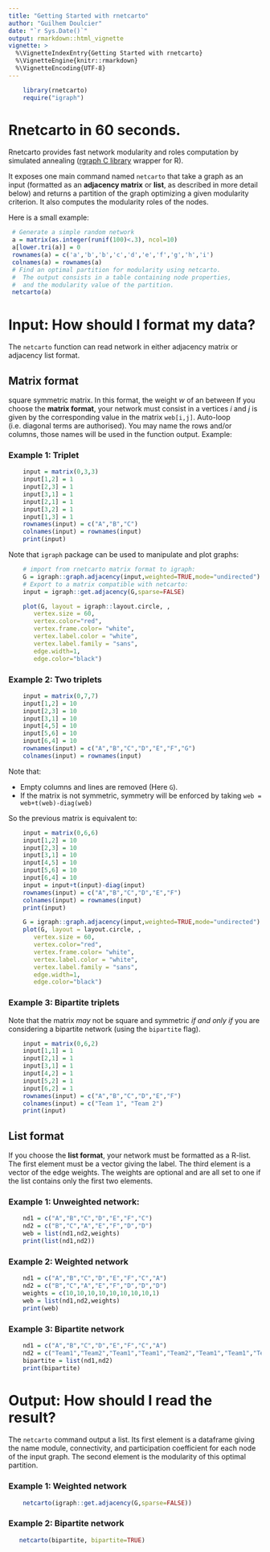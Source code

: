 ```yaml
---
title: "Getting Started with rnetcarto"
author: "Guilhem Doulcier"
date: "`r Sys.Date()`"
output: rmarkdown::html_vignette
vignette: >
  %\VignetteIndexEntry{Getting Started with rnetcarto}
  %\VignetteEngine{knitr::rmarkdown}
  %\VignetteEncoding{UTF-8}
---
```


``` r
	library(rnetcarto)
	require("igraph")
```

# Rnetcarto in 60 seconds.

Rnetcarto provides fast network modularity and roles computation by
simulated annealing
([rgraph C library](https://github.com/seeslab/rgraph) wrapper for
R). 

It exposes one main command named `netcarto` that take a graph as an
input (formatted as an **adjacency matrix** or **list**, as described
in more detail below) and returns a partition of the graph optimizing
a given modularity criterion. It also computes the modularity roles of
the nodes.

Here is a small example:

``` r
 # Generate a simple random network
 a = matrix(as.integer(runif(100)<.3), ncol=10) 
 a[lower.tri(a)] = 0
 rownames(a) = c('a','b','b','c','d','e','f','g','h','i')
 colnames(a) = rownames(a)
 # Find an optimal partition for modularity using netcarto.
 #  The output consists in a table containing node properties,
 #  and the modularity value of the partition.
 netcarto(a)
```

# Input: How should I format my data?

The `netcarto` function can read network in either adjacency matrix or
adjacency list format.

## Matrix format
square symmetric matrix. In this format, the weight $w$ of an between
If you choose the **matrix format**, your network must consist in a
vertices $i$ and $j$ is given by the corresponding value in the matrix
`web[i,j]`. Auto-loop (i.e. diagonal terms are authorised). You may name the rows and/or
columns, those names will be used in the function output.  Example:



### Example 1: Triplet
``` r
    input = matrix(0,3,3)
    input[1,2] = 1
    input[2,3] = 1
    input[3,1] = 1
	input[2,1] = 1
    input[3,2] = 1
    input[1,3] = 1
    rownames(input) = c("A","B","C")
    colnames(input) = rownames(input)
	print(input)
```

Note that `igraph` package can be used to manipulate and plot graphs:
``` r
    # import from rnetcarto matrix format to igraph:
    G = igraph::graph.adjacency(input,weighted=TRUE,mode="undirected")
    # Export to a matrix compatible with netcarto:
	input = igraph::get.adjacency(G,sparse=FALSE)
```

``` r
	plot(G, layout = igraph::layout.circle, ,
       vertex.size = 60,
       vertex.color="red",
       vertex.frame.color= "white",
       vertex.label.color = "white",
       vertex.label.family = "sans",
       edge.width=1,
       edge.color="black")
```

### Example 2: Two triplets
``` r
    input = matrix(0,7,7)
    input[1,2] = 10
    input[2,3] = 10
    input[3,1] = 10
    input[4,5] = 10
    input[5,6] = 10
    input[6,4] = 10
    rownames(input) = c("A","B","C","D","E","F","G")
    colnames(input) = rownames(input)
```

Note that:

- Empty columns and lines are removed (Here `G`).
- If the matrix is not symmetric, symmetry will be enforced by taking
  `web = web+t(web)-diag(web)`

So the previous matrix is equivalent to:

``` r
    input = matrix(0,6,6)
    input[1,2] = 10
    input[2,3] = 10
    input[3,1] = 10
    input[4,5] = 10
    input[5,6] = 10
    input[6,4] = 10
	input = input+t(input)-diag(input)
    rownames(input) = c("A","B","C","D","E","F")
    colnames(input) = rownames(input)
	print(input)
```


``` r
    G = igraph::graph.adjacency(input,weighted=TRUE,mode="undirected")
	plot(G, layout = layout.circle, ,
       vertex.size = 60,
       vertex.color="red",
       vertex.frame.color= "white",
       vertex.label.color = "white",
       vertex.label.family = "sans",
       edge.width=1,
       edge.color="black")
```

### Example 3: Bipartite triplets
Note that the matrix *may* not be square and symmetric *if and only
if* you are considering a bipartite network (using the `bipartite`
flag).


``` r
    input = matrix(0,6,2)
    input[1,1] = 1
    input[2,1] = 1
    input[3,1] = 1
    input[4,2] = 1
    input[5,2] = 1
    input[6,2] = 1
    rownames(input) = c("A","B","C","D","E","F")
    colnames(input) = c("Team 1", "Team 2")
	print(input)
```


## List format
If you choose the **list format**, your network must be formatted as a
R-list. The first element must be a vector giving the label. The third
element is a vector of the edge weights. The weights are optional and
are all set to one if the list contains only the first two
elements.

### Example 1: Unweighted network:

``` r
    nd1 = c("A","B","C","D","E","F","C")
    nd2 = c("B","C","A","E","F","D","D")
	web = list(nd1,nd2,weights)
    print(list(nd1,nd2))
```

### Example 2: Weighted network
``` r
    nd1 = c("A","B","C","D","E","F","C","A")
    nd2 = c("B","C","A","E","F","D","D","D")
	weights = c(10,10,10,10,10,10,10,10,1)
	web = list(nd1,nd2,weights)
    print(web)
```

### Example 3: Bipartite network

``` r
    nd1 = c("A","B","C","D","E","F","C","A")
    nd2 = c("Team1","Team2","Team1","Team1","Team2","Team1","Team1","Team2")
	bipartite = list(nd1,nd2)
    print(bipartite)
```
	
# Output: How should I read the result?

The `netcarto` command output a list. Its first element is a dataframe
giving the name module, connectivity, and participation coefficient for
each node of the input graph. The second element is the modularity
of this optimal partition.

### Example 1: Weighted network

``` r
    netcarto(igraph::get.adjacency(G,sparse=FALSE))
```

### Example 2: Bipartite network


``` r
   netcarto(bipartite, bipartite=TRUE)
```
